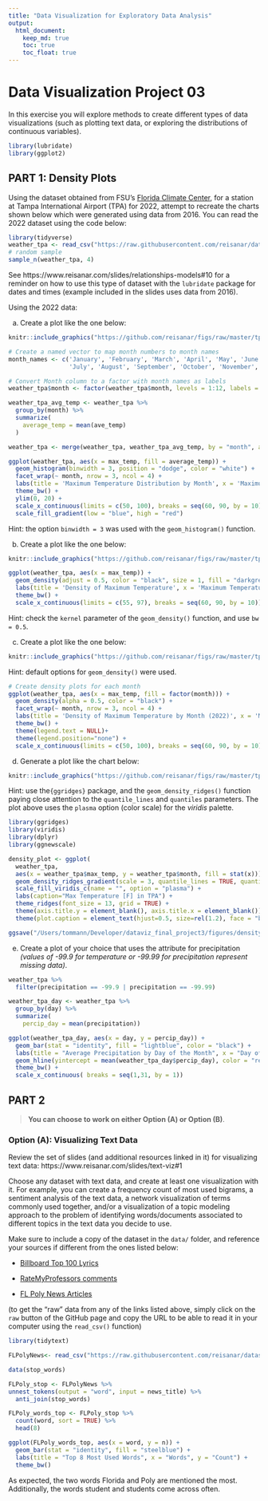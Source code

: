```yaml
---
title: "Data Visualization for Exploratory Data Analysis"
output: 
  html_document:
    keep_md: true
    toc: true
    toc_float: true
---
```


# Data Visualization Project 03


In this exercise you will explore methods to create different types of data visualizations (such as plotting text data, or exploring the distributions of continuous variables).

```r
library(lubridate)
library(ggplot2)
```


## PART 1: Density Plots

Using the dataset obtained from FSU's [Florida Climate Center](https://climatecenter.fsu.edu/climate-data-access-tools/downloadable-data), for a station at Tampa International Airport (TPA) for 2022, attempt to recreate the charts shown below which were generated using data from 2016. You can read the 2022 dataset using the code below: 

```r
library(tidyverse)
weather_tpa <- read_csv("https://raw.githubusercontent.com/reisanar/datasets/master/tpa_weather_2022.csv")
# random sample 
sample_n(weather_tpa, 4)
```

See https://www.reisanar.com/slides/relationships-models#10 for a reminder on how to use this type of dataset with the `lubridate` package for dates and times (example included in the slides uses data from 2016).

Using the 2022 data: 

(a) Create a plot like the one below:

```r
knitr::include_graphics("https://github.com/reisanar/figs/raw/master/tpa_max_temps_facet.png")
```

```r
# Create a named vector to map month numbers to month names
month_names <- c('January', 'February', 'March', 'April', 'May', 'June',
                 'July', 'August', 'September', 'October', 'November', 'December')

# Convert Month column to a factor with month names as labels
weather_tpa$month <- factor(weather_tpa$month, levels = 1:12, labels = month_names)
```

```r
weather_tpa_avg_temp <- weather_tpa %>% 
  group_by(month) %>% 
  summarize(
    average_temp = mean(ave_temp)
  )
```

```r
weather_tpa <- merge(weather_tpa, weather_tpa_avg_temp, by = "month", all.x = TRUE)
```


```r
ggplot(weather_tpa, aes(x = max_temp, fill = average_temp)) +
  geom_histogram(binwidth = 3, position = "dodge", color = "white") +
  facet_wrap(~ month, nrow = 3, ncol = 4) +
  labs(title = 'Maximum Temperature Distribution by Month', x = 'Maximum Temperature', y = 'Number of Days') +
  theme_bw() +
  ylim(0, 20) +
  scale_x_continuous(limits = c(50, 100), breaks = seq(60, 90, by = 10)) +
  scale_fill_gradient(low = "blue", high = "red")
```


Hint: the option `binwidth = 3` was used with the `geom_histogram()` function.

(b) Create a plot like the one below:

```r
knitr::include_graphics("https://github.com/reisanar/figs/raw/master/tpa_max_temps_density.png")
```

```r
ggplot(weather_tpa, aes(x = max_temp)) +
  geom_density(adjust = 0.5, color = "black", size = 1, fill = "darkgrey") +
  labs(title = 'Density of Maximum Temperature', x = 'Maximum Temperature', y = 'Density') +
  theme_bw() +
  scale_x_continuous(limits = c(55, 97), breaks = seq(60, 90, by = 10))
```


Hint: check the `kernel` parameter of the `geom_density()` function, and use `bw = 0.5`.

(c) Create a plot like the one below:

```r
knitr::include_graphics("https://github.com/reisanar/figs/raw/master/tpa_max_temps_density_facet.png")
```

Hint: default options for `geom_density()` were used.

```r
# Create density plots for each month
ggplot(weather_tpa, aes(x = max_temp, fill = factor(month))) +
  geom_density(alpha = 0.5, color = "black") +
  facet_wrap(~ month, nrow = 3, ncol = 4) +
  labs(title = 'Density of Maximum Temperature by Month (2022)', x = 'Maximum Temperature', y = 'Density') +
  theme_bw() +
  theme(legend.text = NULL)+
  theme(legend.position="none") +
  scale_x_continuous(limits = c(50, 100), breaks = seq(60, 90, by = 10))
```


(d) Generate a plot like the chart below:


```r
knitr::include_graphics("https://github.com/reisanar/figs/raw/master/tpa_max_temps_ridges_plasma.png")
```

Hint: use the`{ggridges}` package, and the `geom_density_ridges()` function paying close attention to the `quantile_lines` and `quantiles` parameters. The plot above uses the `plasma` option (color scale) for the _viridis_ palette.

```r
library(ggridges)
library(viridis)
library(dplyr)
library(ggnewscale)
```


```r
density_plot <- ggplot(
  weather_tpa, 
  aes(x = weather_tpa$max_temp, y = weather_tpa$month, fill = stat(x))) +
  geom_density_ridges_gradient(scale = 3, quantile_lines = TRUE, quantiles = c(0.5), color = "black") +
  scale_fill_viridis_c(name = "", option = "plasma") +
  labs(caption="Max Temperature [F] in TPA") +
  theme_ridges(font_size = 13, grid = TRUE) + 
  theme(axis.title.y = element_blank(), axis.title.x = element_blank()) +
  theme(plot.caption = element_text(hjust=0.5, size=rel(1.2), face = "bold")) 
```

```r
ggsave("/Users/tommann/Developer/dataviz_final_project3/figures/density_plot.png", density_plot)
```


(e) Create a plot of your choice that uses the attribute for precipitation _(values of -99.9 for temperature or -99.99 for precipitation represent missing data)_.

```r
weather_tpa %>% 
  filter(precipitation == -99.9 | precipitation == -99.99)
```

```r
weather_tpa_day <- weather_tpa %>% 
  group_by(day) %>% 
  summarize(
    percip_day = mean(precipitation))
```


```r
ggplot(weather_tpa_day, aes(x = day, y = percip_day)) +
  geom_bar(stat = "identity", fill = "lightblue", color = "black") +
  labs(title = "Average Precipitation by Day of the Month", x = "Day of the Month", y = "Average Precipitation") +
  geom_hline(yintercept = mean(weather_tpa_day$percip_day), color = "red", linetype = "dashed") +
  theme_bw() +
  scale_x_continuous( breaks = seq(1,31, by = 1))
```


## PART 2 

> **You can choose to work on either Option (A) or Option (B)**.

### Option (A): Visualizing Text Data

Review the set of slides (and additional resources linked in it) for visualizing text data: https://www.reisanar.com/slides/text-viz#1

Choose any dataset with text data, and create at least one visualization with it. For example, you can create a frequency count of most used bigrams, a sentiment analysis of the text data, a network visualization of terms commonly used together, and/or a visualization of a topic modeling approach to the problem of identifying words/documents associated to different topics in the text data you decide to use. 

Make sure to include a copy of the dataset in the `data/` folder, and reference your sources if different from the ones listed below:

- [Billboard Top 100 Lyrics](https://github.com/reisanar/datasets/blob/master/BB_top100_2015.csv)

- [RateMyProfessors comments](https://github.com/reisanar/datasets/blob/master/rmp_wit_comments.csv)

- [FL Poly News Articles](https://github.com/reisanar/datasets/blob/master/flpoly_news_SP23.csv)


(to get the "raw" data from any of the links listed above, simply click on the `raw` button of the GitHub page and copy the URL to be able to read it in your computer using the `read_csv()` function)

```r
library(tidytext)
```


```r
FLPolyNews<- read_csv("https://raw.githubusercontent.com/reisanar/datasets/master/flpoly_news_SP23.csv")
```


```r
data(stop_words)
```

```r
FLPoly_stop <- FLPolyNews %>% 
unnest_tokens(output = "word", input = news_title) %>%
  anti_join(stop_words)
```


```r
FLPoly_words_top <- FLPoly_stop %>% 
  count(word, sort = TRUE) %>% 
  head(8)
```

```r
ggplot(FLPoly_words_top, aes(x = word, y = n)) +
  geom_bar(stat = "identity", fill = "steelblue") +
  labs(title = "Top 8 Most Used Words", x = "Words", y = "Count") +
  theme_bw()
```

As expected, the two words Florida and Poly are mentioned the most. Additionally, the words student and students come across often.